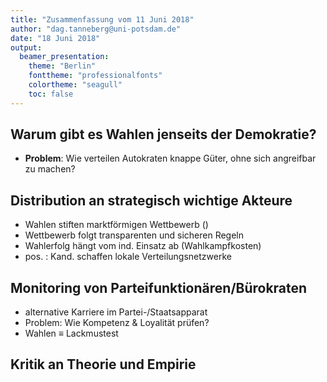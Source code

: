 ```yaml
---
title: "Zusammenfassung vom 11 Juni 2018"
author: "dag.tanneberg@uni-potsdam.de"
date: "18 Juni 2018"
output:
  beamer_presentation:
    theme: "Berlin"
    fonttheme: "professionalfonts"
    colortheme: "seagull"
    toc: false
---
```


## Warum gibt es Wahlen jenseits der Demokratie?

- __Problem__: Wie verteilen Autokraten knappe Güter, ohne
  sich angreifbar zu machen?

\begin{enumerate}
  \item Distribution an strategisch wichtige Akteure
  \begin{itemize}
    \item knappe Güter fair und transparent verteilen
    \item destabilisierenden Verteilungskonflikten vorbeugen
  \end{itemize}
  \item Monitoring von Parteifunktionären/Bürokraten
  \begin{itemize}
    \item Regimetreue und Leistungsfähigkeit ungewiss
    \item zuverlässige Informationsquelle benötigt
  \end{itemize}
  \item[$\rightarrow$] Wahlen $\equiv$ "tool to manage domestic political elite" (49)
\end{enumerate}
 
## Distribution an strategisch wichtige Akteure

- Wahlen stiften marktförmigen Wettbewerb ([\textcolor{blue}{All-pay auction}](https://en.wikipedia.org/wiki/All-pay_auction))
- Wettbewerb folgt transparenten und sicheren Regeln
- Wahlerfolg hängt vom ind. Einsatz ab (Wahlkampfkosten)
- pos. [\textcolor{blue}{Externalität}](https://de.wikipedia.org/wiki/Externer_Effekt): Kand. schaffen lokale Verteilungsnetzwerke

\begin{quote} 
  "Elections, then, are a decentralized distribution
  mechanism that aids authoritarian survival by regularizing
  intra-elite competition, while at the same time
  outsourcing the cost of political mobilization and
  redistribution to the rent-seeking elite." (50)
\end{quote}

## Monitoring von Parteifunktionären/Bürokraten

- alternative Karriere im Partei-/Staatsapparat
- Problem: Wie Kompetenz & Loyalität prüfen?
- Wahlen $\equiv$ Lackmustest

\begin{quote}
  "their ability to mobilize voters and achieve a favorable
  outcome for party candidates with a minimum of fraud and
  coercion reflects important characteristics, including
  capability and loyalty" (59)
\end{quote}

## Kritik an Theorie und Empirie

\begin{enumerate}
  \item Warum nutzen MPs ihre strukturellen Vorteile nicht aus?
  \begin{itemize}
    \item [] \textbf{Gegenargumente}:
    \item Wahlen wären nicht \textit{self-enforcing}.
    \item Regime hält den Wettbewerb offen.
  \end{itemize}
  \item Ambivalenz von Wahlen: auch Plattform der Opposition
  \item Einzelfallstudie: Wie generalisierbar sind die Ergebnisse?
  \item emp. Tests von fragwürdiger Qualität
  \begin{itemize}
    \item[\textbf{H1}] Turnover beinhaltet Opposition \& abstrahiert von Elitennetzw.
    \item[\textbf{H2}] Verengt auf Muslimbruderschaft \& übergeht Kandidatenqualit.
  \end{itemize}
\end{enumerate}
